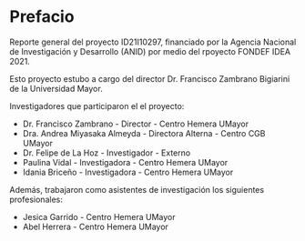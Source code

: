 # Prefacio {.unnumbered}

Reporte general del proyecto ID21I10297, financiado por la Agencia Nacional de Investigación y Desarrollo (ANID) por medio del rpoyecto FONDEF IDEA 2021.

Esto proyecto estubo a cargo del director Dr. Francisco Zambrano Bigiarini de la Universidad Mayor.

Investigadores que participaron el el proyecto:

- Dr. Francisco Zambrano - Director - Centro Hemera UMayor
- Dra. Andrea Miyasaka Almeyda - Directora Alterna - Centro CGB UMayor
- Dr. Felipe de La Hoz - Investigador - Externo
- Paulina Vidal - Investigadora - Centro Hemera UMayor
- Idania Briceño - Investigadora - Centro Hemera UMayor

Además, trabajaron como asistentes de investigación los siguientes profesionales:

- Jesica Garrido - Centro Hemera UMayor
- Abel Herrera - Centro Hemera UMayor

